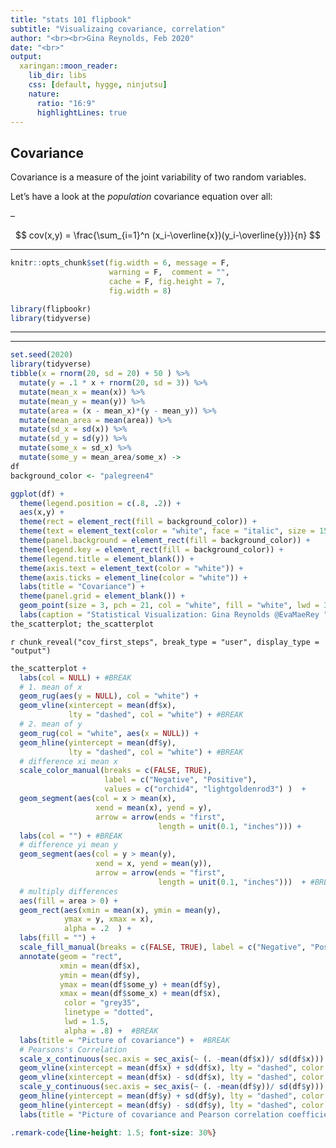 ```yaml
---
title: "stats 101 flipbook"
subtitle: "Visualizaing covariance, correlation"
author: "<br><br>Gina Reynolds, Feb 2020"
date: "<br>"
output:
  xaringan::moon_reader:
    lib_dir: libs
    css: [default, hygge, ninjutsu]
    nature:
      ratio: "16:9"
      highlightLines: true
---
```



## Covariance 

Covariance is a measure of the joint variability of two random variables. 

Let's have a look at the *population* covariance equation over all:

--

$$ cov(x,y) = \frac{\sum_{i=1}^n (x_i-\overline{x})(y_i-\overline{y})}{n} $$


---

```r
knitr::opts_chunk$set(fig.width = 6, message = F, 
                      warning = F,  comment = "", 
                      cache = F, fig.height = 7, 
                      fig.width = 8)

library(flipbookr)
library(tidyverse)
```


---








---

```r
set.seed(2020)
library(tidyverse)
tibble(x = rnorm(20, sd = 20) + 50 ) %>% 
  mutate(y = .1 * x + rnorm(20, sd = 3)) %>% 
  mutate(mean_x = mean(x)) %>% 
  mutate(mean_y = mean(y)) %>% 
  mutate(area = (x - mean_x)*(y - mean_y)) %>% 
  mutate(mean_area = mean(area)) %>% 
  mutate(sd_x = sd(x)) %>% 
  mutate(sd_y = sd(y)) %>% 
  mutate(some_x = sd_x) %>% 
  mutate(some_y = mean_area/some_x) ->
df
background_color <- "palegreen4"

ggplot(df) + 
  theme(legend.position = c(.8, .2)) +
  aes(x,y) + 
  theme(rect = element_rect(fill = background_color)) + 
  theme(text = element_text(color = "white", face = "italic", size = 15)) +
  theme(panel.background = element_rect(fill = background_color)) +
  theme(legend.key = element_rect(fill = background_color)) +
  theme(legend.title = element_blank()) +
  theme(axis.text = element_text(color = "white")) +
  theme(axis.ticks = element_line(color = "white")) +
  labs(title = "Covariance") +
  theme(panel.grid = element_blank()) +
  geom_point(size = 3, pch = 21, col = "white", fill = "white", lwd = 3, alpha = .6) + 
  labs(caption = "Statistical Visualization: Gina Reynolds @EvaMaeRey ") ->
the_scatterplot; the_scatterplot
```

`r chunk_reveal("cov_first_steps", break_type = "user", display_type = "output")`

```r
the_scatterplot +
  labs(col = NULL) + #BREAK
  # 1. mean of x
  geom_rug(aes(y = NULL), col = "white") +
  geom_vline(xintercept = mean(df$x), 
             lty = "dashed", col = "white") + #BREAK
  # 2. mean of y
  geom_rug(col = "white", aes(x = NULL)) +
  geom_hline(yintercept = mean(df$y), 
             lty = "dashed", col = "white") + #BREAK
  # difference xi mean x
  scale_color_manual(breaks = c(FALSE, TRUE), 
                     label = c("Negative", "Positive"), 
                     values = c("orchid4", "lightgoldenrod3") )  + 
  geom_segment(aes(col = x > mean(x), 
                   xend = mean(x), yend = y), 
                   arrow = arrow(ends = "first", 
                                 length = unit(0.1, "inches"))) +
  labs(col = "") + #BREAK
  # difference yi mean y
  geom_segment(aes(col = y > mean(y), 
                   xend = x, yend = mean(y)), 
                   arrow = arrow(ends = "first", 
                                 length = unit(0.1, "inches")))  + #BREAK
  # multiply differences
  aes(fill = area > 0) +
  geom_rect(aes(xmin = mean(x), ymin = mean(y),  
            ymax = y, xmax = x), 
            alpha = .2  ) +
  labs(fill = "") +
  scale_fill_manual(breaks = c(FALSE, TRUE), label = c("Negative", "Positive"),  values = c("orchid4", "lightgoldenrod3")) + #BREAK
  annotate(geom = "rect",
           xmin = mean(df$x), 
           ymin = mean(df$y),
           ymax = mean(df$some_y) + mean(df$y),
           xmax = mean(df$some_x) + mean(df$x),
            color = "grey35",
            linetype = "dotted",
            lwd = 1.5,
            alpha = .8) +  #BREAK
  labs(title = "Picture of covariance") +  #BREAK
  # Pearsons's Correlation 
  scale_x_continuous(sec.axis = sec_axis(~ (. -mean(df$x))/ sd(df$x))) +
  geom_vline(xintercept = mean(df$x) + sd(df$x), lty = "dashed", color = "pink") +
  geom_vline(xintercept = mean(df$x) - sd(df$x), lty = "dashed", color = "pink") + #BREAK
  scale_y_continuous(sec.axis = sec_axis(~ (. -mean(df$y))/ sd(df$y))) +
  geom_hline(yintercept = mean(df$y) + sd(df$y), lty = "dashed", color = "pink") +
  geom_hline(yintercept = mean(df$y) - sd(df$y), lty = "dashed", color = "pink") + #BREAK
  labs(title = "Picture of covariance and Pearson correlation coefficient") #BREAK
```





```css
.remark-code{line-height: 1.5; font-size: 30%}
```
